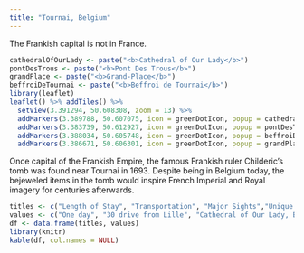 ```yaml
---
title: "Tournai, Belgium"
---
```


The Frankish capital is not in France.

```r
cathedralOfOurLady <- paste("<b>Cathedral of Our Lady</b>")
pontDesTrous <- paste("<b>Pont Des Trous</b>")
grandPlace <- paste("<b>Grand-Place</b>")
beffroiDeTournai <- paste("<b>Beffroi de Tournai</b>")
library(leaflet)
leaflet() %>% addTiles() %>%
  setView(3.391294, 50.608308, zoom = 13) %>%
  addMarkers(3.389788, 50.607075, icon = greenDotIcon, popup = cathedralOfOurLady) %>% # Cathedral of Our Lady
  addMarkers(3.383739, 50.612927, icon = greenDotIcon, popup = pontDesTrous) %>% # Pont De Trous
  addMarkers(3.388034, 50.605748, icon = greenDotIcon, popup = beffroiDeTournai) %>% # Beffroi de Tournai
  addMarkers(3.386671, 50.606301, icon = greenDotIcon, popup = grandPlace) # Grand-Place
```

Once capital of the Frankish Empire, the famous Frankish ruler Childeric's tomb was found near Tournai in 1693. Despite being in Belgium today, the bejeweled items in the tomb would inspire French Imperial and Royal imagery for centuries afterwards.

```r
titles <- c("Length of Stay", "Transportation", "Major Sights","Unique Foods", "Restaurant Recommendations")
values <- c("One day", "30 drive from Lille", "Cathedral of Our Lady, Beffroi de Tournai", "N/A", "N/A")
df <- data.frame(titles, values)
library(knitr)
kable(df, col.names = NULL)
```